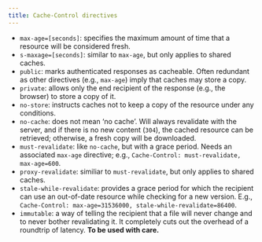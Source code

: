 ```yaml
---
title: Cache-Control directives
---
```


- `max-age=[seconds]`: specifies the maximum amount of time that a resource will be considered fresh.
- `s-maxage=[seconds]`: similar to `max-age`, but only applies to shared caches.
- `public`: marks authenticated responses as cacheable. Often redundant as other directives (e.g., `max-age`) imply that caches may store a copy.
- `private`: allows only the end recipient of the response (e.g., the browser) to store a copy of it.
- `no-store`: instructs caches not to keep a copy of the resource under any conditions.
- `no-cache`: does not mean ‘no cache’. Will always revalidate with the server, and if there is no new content (`304`), the cached resource can be retrieved; otherwise, a fresh copy will be downloaded.
- `must-revalidate`: like `no-cache`, but with a grace period. Needs an associated `max-age` directive; e.g., `Cache-Control: must-revalidate, max-age=600`.
- `proxy-revalidate`: similiar to `must-revalidate`, but only applies to shared caches.
- `stale-while-revalidate`: provides a grace period for which the recipient can use an out-of-date resource while checking for a new version. E.g., `Cache-Control: max-age=31536000, stale-while-revalidate=86400`.
- `immutable`: a way of telling the recipient that a file will never change and to never bother revalidating it. It completely cuts out the overhead of a roundtrip of latency. **To be used with care.**
